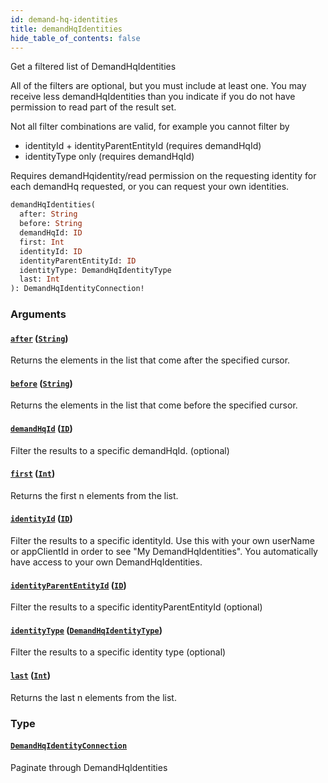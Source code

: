 ```yaml
---
id: demand-hq-identities
title: demandHqIdentities
hide_table_of_contents: false
---
```



Get a filtered list of DemandHqIdentities

All of the filters are optional, but you must include at least one.
You may receive less demandHqIdentities than you indicate if you do not have
permission to read part of the result set.

Not all filter combinations are valid, for example you cannot filter by
- identityId + identityParentEntityId (requires demandHqId)
- identityType only (requires demandHqId)

Requires demandHqidentity/read permission on the requesting identity for each demandHq requested,
or you can request your own identities.

```graphql
demandHqIdentities(
  after: String
  before: String
  demandHqId: ID
  first: Int
  identityId: ID
  identityParentEntityId: ID
  identityType: DemandHqIdentityType
  last: Int
): DemandHqIdentityConnection!
```


### Arguments

#### [`after`](#) ([`String`](/demand/api/graphql-admin/reference/scalars/string))

Returns the elements in the list that come after the specified cursor.


#### [`before`](#) ([`String`](/demand/api/graphql-admin/reference/scalars/string))

Returns the elements in the list that come before the specified cursor.


#### [`demandHqId`](#) ([`ID`](/demand/api/graphql-admin/reference/scalars/id))

Filter the results to a specific demandHqId. (optional)


#### [`first`](#) ([`Int`](/demand/api/graphql-admin/reference/scalars/int))

Returns the first n elements from the list.


#### [`identityId`](#) ([`ID`](/demand/api/graphql-admin/reference/scalars/id))

Filter the results to a specific identityId.
Use this with your own userName or appClientId in order to see "My DemandHqIdentities".
You automatically have access to your own DemandHqIdentities.


#### [`identityParentEntityId`](#) ([`ID`](/demand/api/graphql-admin/reference/scalars/id))

Filter the results to a specific identityParentEntityId (optional)


#### [`identityType`](#) ([`DemandHqIdentityType`](/demand/api/graphql-admin/reference/enums/demand-hq-identity-type))

Filter the results to a specific identity type (optional)


#### [`last`](#) ([`Int`](/demand/api/graphql-admin/reference/scalars/int))

Returns the last n elements from the list.


### Type

#### [`DemandHqIdentityConnection`](/demand/api/graphql-admin/reference/objects/demand-hq-identity-connection)

Paginate through DemandHqIdentities




